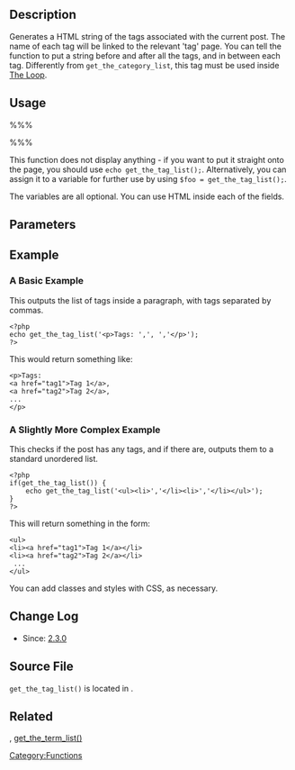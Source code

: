 {{Languages|
{{en|Function Reference/get_the_tag_list}}
{{ja|テンプレートタグ/get_the_tag_list}}
}}

== Description ==

Generates a HTML string of the tags associated with the current post. The name of each tag will be linked to the relevant 'tag' page. You can tell the function to put a string before and after all the tags, and in between each tag. Differently from <code>get_the_category_list</code>, this tag must be used inside [[The Loop]].

== Usage ==

%%% <?php $tag_list = get_the_tag_list( $before, $sep, $after, $id ); ?> %%%

This function does not display anything - if you want to put it straight onto the page, you should use <code>echo get_the_tag_list();</code>. Alternatively, you can assign it to a variable for further use by using <code>$foo = get_the_tag_list();</code>.

The variables are all optional. You can use HTML inside each of the fields.

== Parameters ==

{{Parameter|$before|string|Leading text.|optional|' '}}
{{Parameter|$sep|string|String to separate tags.|optional|' '}}
{{Parameter|$after|string|Trailing text.|optional|' '}}
{{Parameter|$id|integer|Post ID.|optional|Current post ID}}

== Example ==

=== A Basic Example ===

This outputs the list of tags inside a paragraph, with tags separated by commas.
<pre>
<?php
echo get_the_tag_list('<p>Tags: ',', ','</p>');
?>
</pre>

This would return something like:
<pre>
<p>Tags: 
<a href="tag1">Tag 1</a>,
<a href="tag2">Tag 2</a>,
...
</p>
</pre>

=== A Slightly More Complex Example ===

This checks if the post has any tags, and if there are, outputs them to a standard unordered list.
<pre>
<?php
if(get_the_tag_list()) {
    echo get_the_tag_list('<ul><li>','</li><li>','</li></ul>');
}
?>
</pre>

This will return something in the form:
<pre>
<ul>
<li><a href="tag1">Tag 1</a></li>
<li><a href="tag2">Tag 2</a></li>
 ... 
</ul>
</pre>

You can add classes and styles with CSS, as necessary.

== Change Log ==

* Since: [[Version 2.3|2.3.0]]

== Source File ==

<tt>get_the_tag_list()</tt> is located in {{Trac|wp-includes/category-template.php}}.

== Related ==
{{Tag Tags}}, [[Function_Reference/get_the_term_list|get_the_term_list()]]

{{Tag Footer}}

[[Category:Functions]]